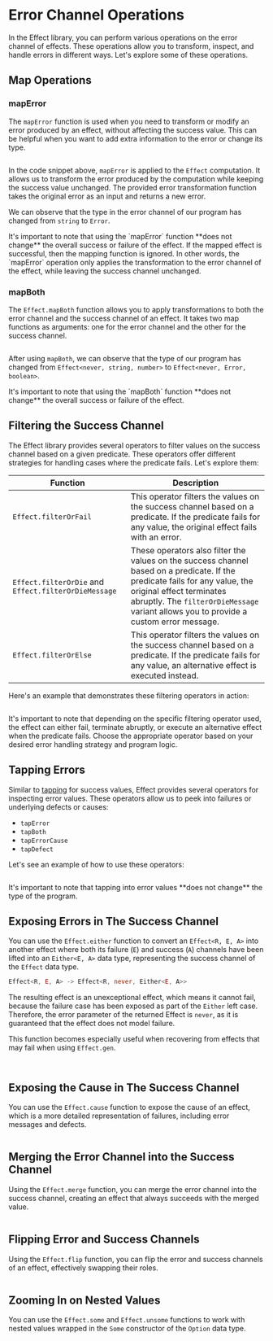 
# Error Channel Operations

In the Effect library, you can perform various operations on the error channel of effects. These operations allow you to transform, inspect, and handle errors in different ways. Let's explore some of these operations.

## Map Operations

### mapError

The `mapError` function is used when you need to transform or modify an error produced by an effect, without affecting the success value. This can be helpful when you want to add extra information to the error or change its type.

```ts /string/1 /Error/1 file=<rootDir>/src/guide/error-management/error-channel-operations/mapError.ts

```

In the code snippet above, `mapError` is applied to the `Effect` computation.
It allows us to transform the error produced by the computation while keeping the success value unchanged.
The provided error transformation function takes the original error as an input and returns a new error.

We can observe that the type in the error channel of our program has changed from `string` to `Error`.

<Info>
  It's important to note that using the `mapError` function **does not change**
  the overall success or failure of the effect. If the mapped effect is
  successful, then the mapping function is ignored. In other words, the
  `mapError` operation only applies the transformation to the error channel of
  the effect, while leaving the success channel unchanged.
</Info>

### mapBoth

The `Effect.mapBoth` function allows you to apply transformations to both the error channel and the success channel of an effect. It takes two map functions as arguments: one for the error channel and the other for the success channel.

```ts /string, number/ /Error, boolean/ file=<rootDir>/src/guide/error-management/error-channel-operations/mapBoth.ts

```

After using `mapBoth`, we can observe that the type of our program has changed from `Effect<never, string, number>` to `Effect<never, Error, boolean>`.

<Info>
  It's important to note that using the `mapBoth` function **does not change**
  the overall success or failure of the effect.
</Info>

## Filtering the Success Channel

The Effect library provides several operators to filter values on the success channel based on a given predicate. These operators offer different strategies for handling cases where the predicate fails. Let's explore them:

| **Function**                                         | **Description**                                                                                                                                                                                                                                   |
| ---------------------------------------------------- | ------------------------------------------------------------------------------------------------------------------------------------------------------------------------------------------------------------------------------------------------- |
| `Effect.filterOrFail`                                | This operator filters the values on the success channel based on a predicate. If the predicate fails for any value, the original effect fails with an error.                                                                                      |
| `Effect.filterOrDie` and `Effect.filterOrDieMessage` | These operators also filter the values on the success channel based on a predicate. If the predicate fails for any value, the original effect terminates abruptly. The `filterOrDieMessage` variant allows you to provide a custom error message. |
| `Effect.filterOrElse`                                | This operator filters the values on the success channel based on a predicate. If the predicate fails for any value, an alternative effect is executed instead.                                                                                    |

Here's an example that demonstrates these filtering operators in action:

```ts file=<rootDir>/src/guide/error-management/error-channel-operations/filtering.ts

```

It's important to note that depending on the specific filtering operator used, the effect can either fail, terminate abruptly, or execute an alternative effect when the predicate fails. Choose the appropriate operator based on your desired error handling strategy and program logic.

## Tapping Errors

Similar to [tapping](../essentials/pipeline#tap) for success values, Effect provides several operators for inspecting error values. These operators allow us to peek into failures or underlying defects or causes:

- `tapError`
- `tapBoth`
- `tapErrorCause`
- `tapDefect`

Let's see an example of how to use these operators:

```ts file=<rootDir>/src/guide/error-management/error-channel-operations/tapError.ts

```

<Info>
  It's important to note that tapping into error values **does not change** the
  type of the program.
</Info>

## Exposing Errors in The Success Channel

You can use the `Effect.either` function to convert an `Effect<R, E, A>` into another effect where both its failure (`E`) and success (`A`) channels have been lifted into an `Either<E, A>` data type, representing the success channel of the `Effect` data type.

```ts
Effect<R, E, A> -> Effect<R, never, Either<E, A>>
```

The resulting effect is an unexceptional effect, which means it cannot fail, because the failure case has been exposed as part of the `Either` left case. Therefore, the error parameter of the returned Effect is `never`, as it is guaranteed that the effect does not model failure.

This function becomes especially useful when recovering from effects that may fail when using `Effect.gen`.

<Tabs>
<Tab>

```ts file=<rootDir>/src/guide/error-management/error-channel-operations/either-gen.ts

```

</Tab>
<Tab>

```ts file=<rootDir>/src/guide/error-management/error-channel-operations/either-pipe.ts

```

</Tab>
</Tabs>

## Exposing the Cause in The Success Channel

You can use the `Effect.cause` function to expose the cause of an effect, which is a more detailed representation of failures, including error messages and defects.

```ts file=<rootDir>/src/guide/error-management/error-channel-operations/cause.ts

```

## Merging the Error Channel into the Success Channel

Using the `Effect.merge` function, you can merge the error channel into the success channel, creating an effect that always succeeds with the merged value.

```ts file=<rootDir>/src/guide/error-management/error-channel-operations/merge.ts

```

## Flipping Error and Success Channels

Using the `Effect.flip` function, you can flip the error and success channels of an effect, effectively swapping their roles.

```ts file=<rootDir>/src/guide/error-management/error-channel-operations/flip.ts

```

## Zooming In on Nested Values

You can use the `Effect.some` and `Effect.unsome` functions to work with nested values wrapped in the `Some` constructor of the `Option` data type.

```ts file=<rootDir>/src/guide/error-management/error-channel-operations/some-unsome.ts

```
